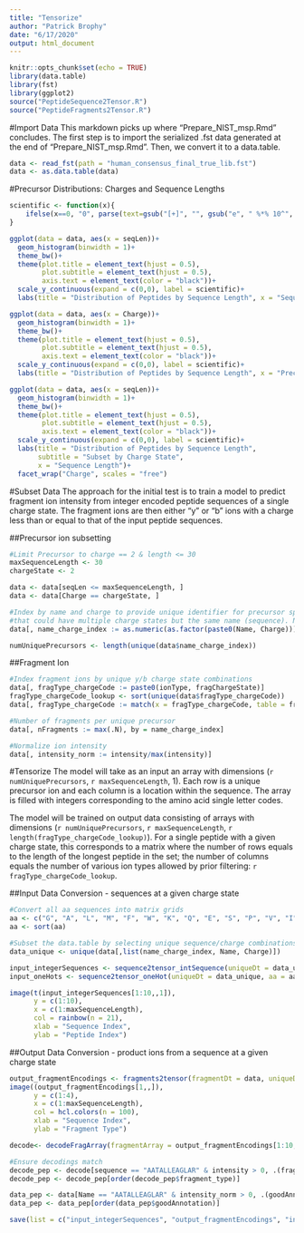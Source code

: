 ```yaml
---
title: "Tensorize"
author: "Patrick Brophy"
date: "6/17/2020"
output: html_document
---
```


```r
knitr::opts_chunk$set(echo = TRUE)
library(data.table)
library(fst)
library(ggplot2)
source("PeptideSequence2Tensor.R")
source("PeptideFragments2Tensor.R")
```

#Import Data
This markdown picks up where "Prepare_NIST_msp.Rmd" concludes. The first step is to import the serialized .fst data generated at the end of "Prepare_NIST_msp.Rmd". Then, we convert it to a data.table.

```r
data <- read_fst(path = "human_consensus_final_true_lib.fst")
data <- as.data.table(data)
```

#Precursor Distributions: Charges and Sequence Lengths 
```r
scientific <- function(x){
    ifelse(x==0, "0", parse(text=gsub("[+]", "", gsub("e", " %*% 10^", scales::scientific_format()(x)))))
}

ggplot(data = data, aes(x = seqLen))+
  geom_histogram(binwidth = 1)+
  theme_bw()+
  theme(plot.title = element_text(hjust = 0.5),
        plot.subtitle = element_text(hjust = 0.5),
        axis.text = element_text(color = "black"))+
  scale_y_continuous(expand = c(0,0), label = scientific)+
  labs(title = "Distribution of Peptides by Sequence Length", x = "Sequence Length")

ggplot(data = data, aes(x = Charge))+
  geom_histogram(binwidth = 1)+
  theme_bw()+
  theme(plot.title = element_text(hjust = 0.5),
        plot.subtitle = element_text(hjust = 0.5),
        axis.text = element_text(color = "black"))+
  scale_y_continuous(expand = c(0,0), label = scientific)+
  labs(title = "Distribution of Peptides by Sequence Length", x = "Precursor Charge State")

ggplot(data = data, aes(x = seqLen))+
  geom_histogram(binwidth = 1)+
  theme_bw()+
  theme(plot.title = element_text(hjust = 0.5),
        plot.subtitle = element_text(hjust = 0.5),
        axis.text = element_text(color = "black"))+
  scale_y_continuous(expand = c(0,0), label = scientific)+
  labs(title = "Distribution of Peptides by Sequence Length", 
       subtitle = "Subset by Charge State", 
       x = "Sequence Length")+
  facet_wrap("Charge", scales = "free")
```

#Subset Data
The approach for the initial test is to train a model to predict fragment ion intensity from integer encoded peptide sequences of a single charge state. The fragment ions are then either "y" or "b" ions with a charge less than or equal to that of the input peptide sequences.

##Precursor ion subsetting
```r
#Limit Precursor to charge == 2 & length <= 30
maxSequenceLength <- 30
chargeState <- 2

data <- data[seqLen <= maxSequenceLength, ]
data <- data[Charge == chargeState, ]

#Index by name and charge to provide unique identifier for precursor species 
#that could have multiple charge states but the same name (sequence). Not the case here... 
data[, name_charge_index := as.numeric(as.factor(paste0(Name, Charge)))]

numUniquePrecursors <- length(unique(data$name_charge_index))
```

##Fragment Ion 
```r
#Index fragment ions by unique y/b charge state combinations 
data[, fragType_chargeCode := paste0(ionType, fragChargeState)]
fragType_chargeCode_lookup <- sort(unique(data$fragType_chargeCode))
data[, fragType_chargeCode := match(x = fragType_chargeCode, table = fragType_chargeCode_lookup)]

#Number of fragments per unique precursor
data[, nFragments := max(.N), by = name_charge_index]

#Normalize ion intensity
data[, intensity_norm := intensity/max(intensity)]
```

#Tensorize 
The model will take as an input an array with dimensions (`r numUniquePrecursors`, `r maxSequenceLength`, 1). Each row is a unique precursor ion and each column is a location within the sequence. The array is filled with integers corresponding to the amino acid single letter codes.

The model will be trained on output data consisting of arrays with dimensions (`r numUniquePrecursors`, `r maxSequenceLength`, `r length(fragType_chargeCode_lookup)`). For a single peptide with a given charge state, this corresponds to a matrix  where the number of rows equals to the length of the longest peptide in the set; the number of columns equals the number of various ion types allowed by prior filtering: `r fragType_chargeCode_lookup`.

##Input Data Conversion - sequences at a given charge state
```r
#Convert all aa sequences into matrix grids
aa <- c("G", "A", "L", "M", "F", "W", "K", "Q", "E", "S", "P", "V", "I", "C", "Y", "H", "R", "N", "D", "T")
aa <- sort(aa)

#Subset the data.table by selecting unique sequence/charge combinations
data_unique <- unique(data[,list(name_charge_index, Name, Charge)])

input_integerSequences <- sequence2tensor_intSequence(uniqueDt = data_unique, aa = aa)
input_oneHots <- sequence2tensor_oneHot(uniqueDt = data_unique, aa = aa)

image(t(input_integerSequences[1:10,,1]), 
      y = c(1:10), 
      x = c(1:maxSequenceLength), 
      col = rainbow(n = 21), 
      xlab = "Sequence Index", 
      ylab = "Peptide Index")
```

##Output Data Conversion - product ions from a sequence at a given charge state
```r
output_fragmentEncodings <- fragments2tensor(fragmentDt = data, uniqueDt = data_unique)
image((output_fragmentEncodings[1,,]), 
      y = c(1:4), 
      x = c(1:maxSequenceLength), 
      col = hcl.colors(n = 100), 
      xlab = "Sequence Index", 
      ylab = "Fragment Type")

decode<- decodeFragArray(fragmentArray = output_fragmentEncodings[1:10,,])

#Ensure decodings match
decode_pep <- decode[sequence == "AATALLEAGLAR" & intensity > 0, .(fragment_type, intensity, fragment_charge)]
decode_pep <- decode_pep[order(decode_pep$fragment_type)]

data_pep <- data[Name == "AATALLEAGLAR" & intensity_norm > 0, .(goodAnnotation , intensity_norm, fragChargeState)]
data_pep <- data_pep[order(data_pep$goodAnnotation)]
```

```r
save(list = c("input_integerSequences", "output_fragmentEncodings", "input_oneHots"), file = "Tensors.Rdat")

```










